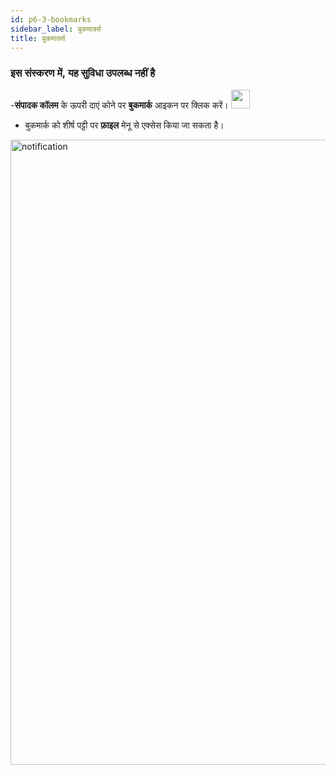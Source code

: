 ```yaml
---
id: p6-3-bookmarks
sidebar_label: बुकमार्क्स
title: बुकमार्क्स
---
```

<h3> इस संस्करण में, यह सुविधा उपलब्ध नहीं है </h3> 

-**संपादक कॉलम** के ऊपरी दाएं कोने पर **बुकमार्क** आइकन पर क्लिक करें। <img src="/autographaAssetsV2/how-to/bookmark.png" width="30px" alt=""/> 
- बुकमार्क को शीर्ष पट्टी पर **फ़ाइल** मेनू से एक्सेस किया जा सकता है।

<img src="/assets/bookmarks.png"  width="1000px" alt="notification"/>